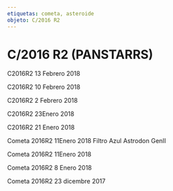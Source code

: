 ```yaml
---
etiquetas: cometa, asteroide
objeto: C/2016 R2
---
```


# C/2016 R2 (PANSTARRS)

<Imagen
  src="registro/c2016-r2_20180213_9_2016r2_20180213_i88.jpg"
  fecha="20180213"
/>

C2016R2 13 Febrero 2018

<Imagen
  src="registro/c2016-r2_20180210_8_2016r2_20180210_i88.jpg"
  fecha="20180210"
/>

C2016R2 10 Febrero 2018

<Imagen
  src="registro/c2016-r2_20180202_7_2016r2_20180202_i88.jpg"
  fecha="20180202"
/>

C2016R2 2 Febrero 2018

<Imagen
  src="registro/c2016-r2_20180123_6_c2016r2_20180123_i88.jpg"
  fecha="20180123"
/>

C2016R2 23Enero 2018

<Imagen
  src="registro/c2016-r2_20180121_5_2016r2_20180121_i88.jpg"
  fecha="20180121"
/>

C2016R2 21 Enero 2018

<Imagen
  src="registro/c2016-r2_20180111_4_grafe.jpg"
  fecha="20180111"
/>

Cometa 2016R2 11Enero 2018 Filtro Azul Astrodon GenII

<Imagen
  src="registro/c2016-r2_20180111_3_2016r2_20180111_i88.jpg"
  fecha="20180111"
/>

Cometa 2016R2 11Enero 2018

<Imagen
  src="registro/c2016-r2_20180108_2_c2016r2_20180108_i88.jpg"
  fecha="20180108"
/>

Cometa 2016R2 8 Enero 2018

<Imagen
  src="registro/c2016-r2_20171223_1_c2016r2_20171223_i881.jpg"
  fecha="20171223"
/>

Cometa 2016R2 23 dicembre 2017